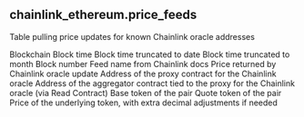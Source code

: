 ## chainlink_ethereum.price_feeds 
Table pulling price updates for known Chainlink oracle addresses


<ParamField path="blockchain">
Blockchain
</ParamField>
<ParamField path="block_time">
Block time
</ParamField>
<ParamField path="block_date">
Block time truncated to date
</ParamField>
<ParamField path="block_month">
Block time truncated to month
</ParamField>
<ParamField path="block_number">
Block number
</ParamField>
<ParamField path="feed_name">
Feed name from Chainlink docs
</ParamField>
<ParamField path="oracle_price">
Price returned by Chainlink oracle update
</ParamField>
<ParamField path="proxy_address">
Address of the proxy contract for the Chainlink oracle
</ParamField>
<ParamField path="aggregator_address">
Address of the aggregator contract tied to the proxy for the Chainlink oracle (via Read Contract)
</ParamField>
<ParamField path="base">
Base token of the pair
</ParamField>
<ParamField path="quote">
Quote token of the pair
</ParamField>
<ParamField path="underlying_token_price">
Price of the underlying token, with extra decimal adjustments if needed
</ParamField>

